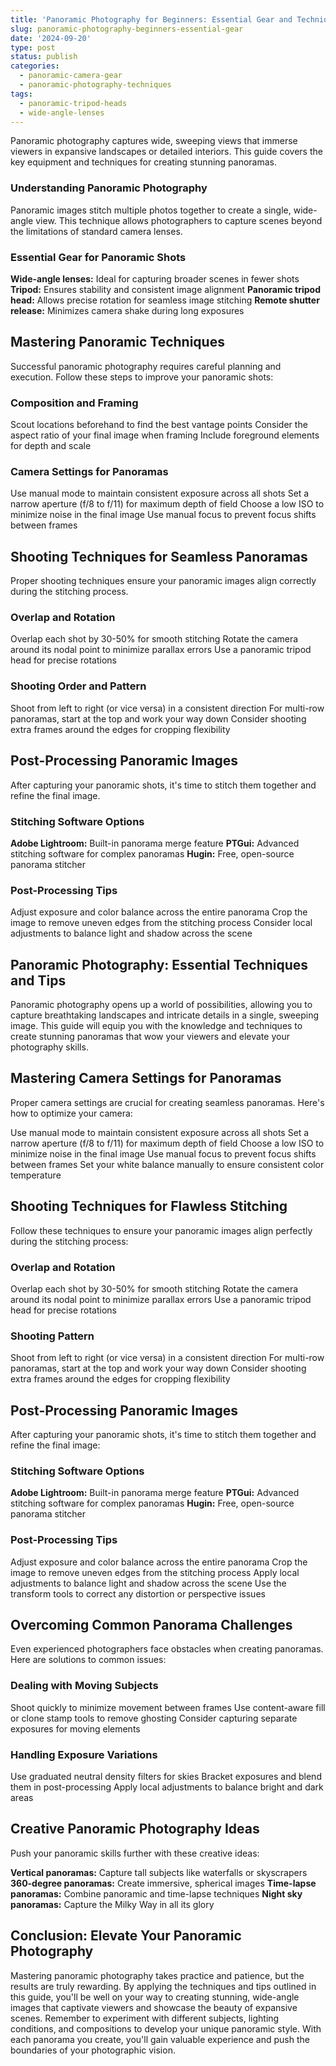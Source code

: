 ```yaml
---
title: 'Panoramic Photography for Beginners: Essential Gear and Techniques'
slug: panoramic-photography-beginners-essential-gear
date: '2024-09-20'
type: post
status: publish
categories:
  - panoramic-camera-gear
  - panoramic-photography-techniques
tags:
  - panoramic-tripod-heads
  - wide-angle-lenses
---
```


Panoramic photography captures wide, sweeping views that immerse viewers in expansive landscapes or detailed interiors. This guide covers the key equipment and techniques for creating stunning panoramas.

### Understanding Panoramic Photography

Panoramic images stitch multiple photos together to create a single, wide-angle view. This technique allows photographers to capture scenes beyond the limitations of standard camera lenses.

### Essential Gear for Panoramic Shots

**Wide-angle lenses:** Ideal for capturing broader scenes in fewer shots
**Tripod:** Ensures stability and consistent image alignment
**Panoramic tripod head:** Allows precise rotation for seamless image stitching
**Remote shutter release:** Minimizes camera shake during long exposures

## Mastering Panoramic Techniques

Successful panoramic photography requires careful planning and execution. Follow these steps to improve your panoramic shots:

### Composition and Framing

Scout locations beforehand to find the best vantage points
Consider the aspect ratio of your final image when framing
Include foreground elements for depth and scale

### Camera Settings for Panoramas

Use manual mode to maintain consistent exposure across all shots
Set a narrow aperture (f/8 to f/11) for maximum depth of field
Choose a low ISO to minimize noise in the final image
Use manual focus to prevent focus shifts between frames

## Shooting Techniques for Seamless Panoramas

Proper shooting techniques ensure your panoramic images align correctly during the stitching process.

### Overlap and Rotation

Overlap each shot by 30-50% for smooth stitching
Rotate the camera around its nodal point to minimize parallax errors
Use a panoramic tripod head for precise rotations

### Shooting Order and Pattern

Shoot from left to right (or vice versa) in a consistent direction
For multi-row panoramas, start at the top and work your way down
Consider shooting extra frames around the edges for cropping flexibility

## Post-Processing Panoramic Images

After capturing your panoramic shots, it's time to stitch them together and refine the final image.

### Stitching Software Options

**Adobe Lightroom:** Built-in panorama merge feature
**PTGui:** Advanced stitching software for complex panoramas
**Hugin:** Free, open-source panorama stitcher

### Post-Processing Tips

Adjust exposure and color balance across the entire panorama
Crop the image to remove uneven edges from the stitching process
Consider local adjustments to balance light and shadow across the scene

## Panoramic Photography: Essential Techniques and Tips

Panoramic photography opens up a world of possibilities, allowing you to capture breathtaking landscapes and intricate details in a single, sweeping image. This guide will equip you with the knowledge and techniques to create stunning panoramas that wow your viewers and elevate your photography skills.

## Mastering Camera Settings for Panoramas

Proper camera settings are crucial for creating seamless panoramas. Here's how to optimize your camera:

Use manual mode to maintain consistent exposure across all shots
Set a narrow aperture (f/8 to f/11) for maximum depth of field
Choose a low ISO to minimize noise in the final image
Use manual focus to prevent focus shifts between frames
Set your white balance manually to ensure consistent color temperature

## Shooting Techniques for Flawless Stitching

Follow these techniques to ensure your panoramic images align perfectly during the stitching process:

### Overlap and Rotation

Overlap each shot by 30-50% for smooth stitching
Rotate the camera around its nodal point to minimize parallax errors
Use a panoramic tripod head for precise rotations

### Shooting Pattern

Shoot from left to right (or vice versa) in a consistent direction
For multi-row panoramas, start at the top and work your way down
Consider shooting extra frames around the edges for cropping flexibility

## Post-Processing Panoramic Images

After capturing your panoramic shots, it's time to stitch them together and refine the final image:

### Stitching Software Options

**Adobe Lightroom:** Built-in panorama merge feature
**PTGui:** Advanced stitching software for complex panoramas
**Hugin:** Free, open-source panorama stitcher

### Post-Processing Tips

Adjust exposure and color balance across the entire panorama
Crop the image to remove uneven edges from the stitching process
Apply local adjustments to balance light and shadow across the scene
Use the transform tools to correct any distortion or perspective issues

## Overcoming Common Panorama Challenges

Even experienced photographers face obstacles when creating panoramas. Here are solutions to common issues:

### Dealing with Moving Subjects

Shoot quickly to minimize movement between frames
Use content-aware fill or clone stamp tools to remove ghosting
Consider capturing separate exposures for moving elements

### Handling Exposure Variations

Use graduated neutral density filters for skies
Bracket exposures and blend them in post-processing
Apply local adjustments to balance bright and dark areas

## Creative Panoramic Photography Ideas

Push your panoramic skills further with these creative ideas:

**Vertical panoramas:** Capture tall subjects like waterfalls or skyscrapers
**360-degree panoramas:** Create immersive, spherical images
**Time-lapse panoramas:** Combine panoramic and time-lapse techniques
**Night sky panoramas:** Capture the Milky Way in all its glory

## Conclusion: Elevate Your Panoramic Photography

Mastering panoramic photography takes practice and patience, but the results are truly rewarding. By applying the techniques and tips outlined in this guide, you'll be well on your way to creating stunning, wide-angle images that captivate viewers and showcase the beauty of expansive scenes. Remember to experiment with different subjects, lighting conditions, and compositions to develop your unique panoramic style. With each panorama you create, you'll gain valuable experience and push the boundaries of your photographic vision.
